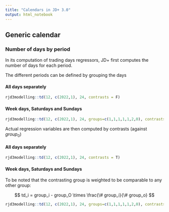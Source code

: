 ```yaml
---
title: "Calendars in JD+ 3.0"
output: html_notebook
---
```


## Generic calendar

### Number of days by period

In its computation of trading days regressors, JD+ first computes the number of days for each period.

The different periods can be defined by grouping the days 

#### All days separately

```r
rjd3modelling::td(12, c(2022,1), 24, contrasts = F)

```
#### Week days, Saturdays and Sundays

```r
rjd3modelling::td(12, c(2022,1), 24, groups=c(1,1,1,1,1,2,0), contrasts = F)

```
Actual regression variables are then computed by contrasts (against $group_0$)

#### All days separately


```r
rjd3modelling::td(12, c(2022,1), 24, contrasts = T)

```
#### Week days, Saturdays and Sundays

To be noted that the contrasting group is weighted to be comparable to any other group:

$$ td_i = group_i - group_O \times \frac{\# group_i}{\# group_o}  $$

```r
rjd3modelling::td(12, c(2022,1), 24, groups=c(1,1,1,1,1,2,0), contrasts = T)

```